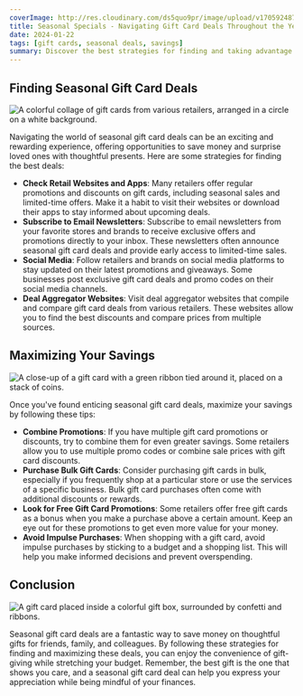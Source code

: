 ```yaml
---
coverImage: http://res.cloudinary.com/ds5quo9pr/image/upload/v1705924873/Blog-Posts/q79gZZwebp.jpg
title: Seasonal Specials - Navigating Gift Card Deals Throughout the Year
date: 2024-01-22
tags: [gift cards, seasonal deals, savings]
summary: Discover the best strategies for finding and taking advantage of seasonal gift card deals, maximizing your savings and enjoying the convenience of thoughtful gifting.
---
```


## Finding Seasonal Gift Card Deals

![A colorful collage of gift cards from various retailers, arranged in a circle on a white background.](http://res.cloudinary.com/ds5quo9pr/image/upload/v1705924873/Blog-Posts/q79gZZwebp.jpg)

Navigating the world of seasonal gift card deals can be an exciting and rewarding experience, offering opportunities to save money and surprise loved ones with thoughtful presents. Here are some strategies for finding the best deals:

* **Check Retail Websites and Apps**: Many retailers offer regular promotions and discounts on gift cards, including seasonal sales and limited-time offers. Make it a habit to visit their websites or download their apps to stay informed about upcoming deals.
* **Subscribe to Email Newsletters**: Subscribe to email newsletters from your favorite stores and brands to receive exclusive offers and promotions directly to your inbox. These newsletters often announce seasonal gift card deals and provide early access to limited-time sales.
* **Social Media**: Follow retailers and brands on social media platforms to stay updated on their latest promotions and giveaways. Some businesses post exclusive gift card deals and promo codes on their social media channels.
* **Deal Aggregator Websites**: Visit deal aggregator websites that compile and compare gift card deals from various retailers. These websites allow you to find the best discounts and compare prices from multiple sources.

## Maximizing Your Savings

![A close-up of a gift card with a green ribbon tied around it, placed on a stack of coins.](http://res.cloudinary.com/ds5quo9pr/image/upload/v1705924956/Blog-Posts/qk4guAwebp.jpg)

Once you've found enticing seasonal gift card deals, maximize your savings by following these tips:

* **Combine Promotions**: If you have multiple gift card promotions or discounts, try to combine them for even greater savings. Some retailers allow you to use multiple promo codes or combine sale prices with gift card discounts.
* **Purchase Bulk Gift Cards**: Consider purchasing gift cards in bulk, especially if you frequently shop at a particular store or use the services of a specific business. Bulk gift card purchases often come with additional discounts or rewards.
* **Look for Free Gift Card Promotions**: Some retailers offer free gift cards as a bonus when you make a purchase above a certain amount. Keep an eye out for these promotions to get even more value for your money.
* **Avoid Impulse Purchases**: When shopping with a gift card, avoid impulse purchases by sticking to a budget and a shopping list. This will help you make informed decisions and prevent overspending.

## Conclusion

![A gift card placed inside a colorful gift box, surrounded by confetti and ribbons.](http://res.cloudinary.com/ds5quo9pr/image/upload/v1705925036/Blog-Posts/ZkI7Q9webp.jpg)

Seasonal gift card deals are a fantastic way to save money on thoughtful gifts for friends, family, and colleagues. By following these strategies for finding and maximizing these deals, you can enjoy the convenience of gift-giving while stretching your budget. Remember, the best gift is the one that shows you care, and a seasonal gift card deal can help you express your appreciation while being mindful of your finances.